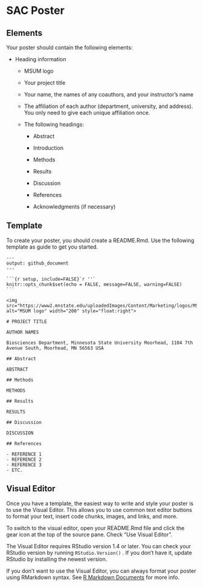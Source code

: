# SAC Poster

## Elements

Your poster should contain the following elements:

-   Heading information

    -   MSUM logo

    -   Your project title

    -   Your name, the names of any coauthors, and your instructor's name

    -   The affiliation of each author (department, university, and address). You only need to give each unique affiliation once.

    -   The following headings:

        -   Abstract

        -   Introduction

        -   Methods

        -   Results

        -   Discussion

        -   References

        -   Acknowledgments (if necessary)

## Template

To create your poster, you should create a README.Rmd. Use the following template as guide to get you started.

````
---
output: github_document
---

```{r setup, include=FALSE}`r ''`
knitr::opts_chunk$set(echo = FALSE, message=FALSE, warning=FALSE)
```

<img src="https://www2.mnstate.edu/uploadedImages/Content/Marketing/logos/MSUM_Signature_Vert_Color.jpg" alt="MSUM logo" width="200" style="float:right">

# PROJECT TITLE

AUTHOR NAMES

Biosciences Department, Minnesota State University Moorhead, 1104 7th Avenue South, Moorhead, MN 56563 USA

## Abstract

ABSTRACT

## Methods

METHODS

## Results

RESULTS

## Discussion

DISCUSSION

## References

- REFERENCE 1
- REFERENCE 2
- REFERENCE 3
- ETC.

````

## Visual Editor

Once you have a template, the easiest way to write and style your poster is to use the Visual Editor. This allows you to use common text editor buttons to format your text, insert code chunks, images, and links, and more.

To switch to the visual editor, open your README.Rmd file and click the gear icon at the top of the source pane. Check "Use Visual Editor".

The Visual Editor requires RStudio version 1.4 or later. You can check your RStudio version by running `RStudio.Version()` . If you don't have it, update RStudio by installing the newest version.

If you don't want to use the Visual Editor, you can always format your poster using RMarkdown syntax. See [R Markdown Documents](r-markdown-documents.html) for more info.
